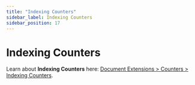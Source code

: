 ```yaml
---
title: "Indexing Counters"
sidebar_label: Indexing Counters
sidebar_position: 17
---
```



# Indexing Counters
<Admonition type="info" title="Info">

Learn about **Indexing Counters** here: [Document Extensions &gt; Counters &gt; Indexing Counters](../document-extensions/counters/indexing).  

</Admonition>

